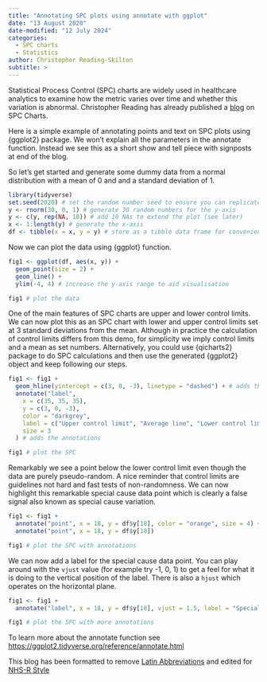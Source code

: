```yaml
---
title: "Annotating SPC plots using annotate with ggplot"
date: "13 August 2020"
date-modified: "12 July 2024"
categories:
  - SPC charts
  - Statistics
author: Christopher Reading-Skilton
subtitle: >
---
```


Statistical Process Control (SPC) charts are widely used in healthcare analytics to examine how the metric varies over time and whether this variation is abnormal. Christopher Reading has already published a [blog](https://nhsrcommunity.com/blog/spc-charting-in-r/) on SPC Charts.

Here is a simple example of annotating points and text on SPC plots using {ggplot2} package. We won't explain all the parameters in the annotate function. Instead we see this as a short show and tell piece with signposts at end of the blog.

So let's get started and generate some dummy data from a normal distribution with a mean of 0 and and a standard deviation of 1.

```r
library(tidyverse)
set.seed(2020) # set the random number seed to ensure you can replicate this example
y <- rnorm(30, 0, 1) # generate 30 random numbers for the y-axis
y <- c(y, rep(NA, 10)) # add 10 NAs to extend the plot (see later)
x <- 1:length(y) # generate the x-axis
df <- tibble(x = x, y = y) # store as a tibble data frame for convenience
```

Now we can plot the data using {ggplot} function.

```r
fig1 <- ggplot(df, aes(x, y)) +
  geom_point(size = 2) +
  geom_line() +
  ylim(-4, 4) # increase the y-axis range to aid visualisation

fig1 # plot the data
```

One of the main features of SPC charts are upper and lower control limits. We can now plot this as an SPC chart with lower and upper control limits set at 3 standard deviations from the mean. Although in practice the calculation of control limits differs from this demo, for simplicity we imply control limits and a mean as set numbers. Alternatively, you could use {qicharts2} package to do SPC calculations and then use the generated {ggplot2} object and keep following our steps.

```r
fig1 <- fig1 +
  geom_hline(yintercept = c(3, 0, -3), linetype = "dashed") + # adds the upper, mean and lower lines
  annotate("label",
    x = c(35, 35, 35),
    y = c(3, 0, -3),
    color = "darkgrey",
    label = c("Upper control limit", "Average line", "Lower control limit"),
    size = 3
  ) # adds the annotations

fig1 # plot the SPC
```

Remarkably we see a point below the lower control limit even though the data are purely pseudo-random. A nice reminder that control limits are guidelines not hard and fast tests of non-randomness. We can now highlight this remarkable special cause data point which is clearly a false signal also known as special cause variation.

```r
fig1 <- fig1 +
  annotate("point", x = 18, y = df$y[18], color = "orange", size = 4) +
  annotate("point", x = 18, y = df$y[18])

fig1 # plot the SPC with annotations
```

We can now add a label for the special cause data point. You can play around with the `vjust` value (for example try -1, 0, 1) to get a feel for what it is doing to the vertical position of the label. There is also a `hjust` which operates on the horizontal plane.

```r
fig1 <- fig1 +
  annotate("label", x = 18, y = df$y[18], vjust = 1.5, label = "Special cause variation", size = 3)

fig1 # plot the SPC with more annotations
```

To learn more about the annotate function see 
<https://ggplot2.tidyverse.org/reference/annotate.html>

This blog has been formatted to remove [Latin Abbreviations](https://nhsrway.nhsrcommunity.com/style-guides.html#avoid-latin-abbreviation) and edited for [NHS-R Style](https://nhsrway.nhsrcommunity.com/style-guides.html#referencing-r-packages-and-functions-in-text)
